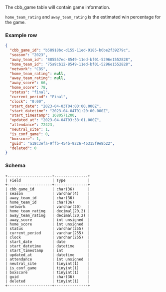 The cbb_game table will contain game information.

`home_team_rating` and `away_team_rating` is the estimated win percentage for the game.

### Example row
```json
{
  "cbb_game_id": "b58918bc-d155-11ed-9185-b6be2f39279c",
  "season": "2023",
  "away_team_id": "885557ec-8549-11ed-bf01-5296e1552828",
  "home_team_id": "75a9cb12-8549-11ed-bf01-5296e1552828",
  "network": "CBS",
  "home_team_rating": null,
  "away_team_rating": null,
  "away_score": 66,
  "home_score": 78,
  "status": "final",
  "current_period": "Final",
  "clock": "0:00",
  "start_date": "2023-04-03T04:00:00.000Z",
  "start_datetime": "2023-04-04T01:20:00.000Z",
  "start_timestamp": 1680571200,
  "updated_at": "2023-04-04T03:38:01.000Z",
  "attendance": 72423,
  "neutral_site": 1,
  "is_conf_game": 0,
  "boxscore": 1,
  "guid": "a18c3efa-9ffb-454b-9226-46315f9e8b22",
  "deleted": 0
}
```

### Schema
```console
+--------------------+---------------+
| Field              | Type          |
+--------------------+---------------+
| cbb_game_id        | char(36)      |
| season             | varchar(4)    |
| away_team_id       | char(36)      |
| home_team_id       | char(36)      |
| network            | varchar(20)   |
| home_team_rating   | decimal(20,2) |
| away_team_rating   | decimal(20,2) |
| away_score         | int unsigned  |
| home_score         | int unsigned  |
| status             | varchar(255)  |
| current_period     | varchar(255)  |
| clock              | varchar(255)  |
| start_date         | date          |
| start_datetime     | datetime      |
| start_timestamp    | int           |
| updated_at         | datetime      |
| attendance         | int unsigned  |
| neutral_site       | tinyint(1)    |
| is_conf_game       | tinyint(1)    |
| boxscore           | tinyint(1)    |
| guid               | char(36)      |
| deleted            | tinyint(1)    |
+--------------------+---------------+
```